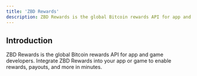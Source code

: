 ```yaml
---
title: 'ZBD Rewards'
description: ZBD Rewards is the global Bitcoin rewards API for app and game developers. Integrate ZBD Rewards into your app or game to enable rewards, payouts, and more in minutes.
---
```


## Introduction

ZBD Rewards is the global Bitcoin rewards API for app and game developers. Integrate ZBD Rewards into your app or game to enable rewards, payouts, and more in minutes.



